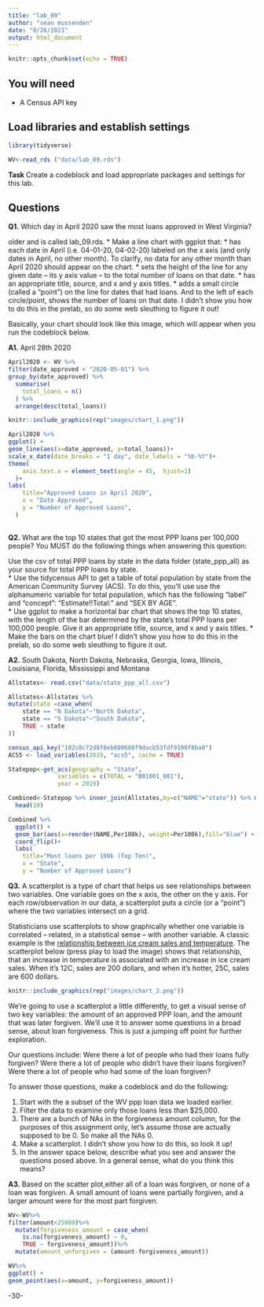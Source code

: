 ```yaml
---
title: "lab_09"
author: "sean mussenden"
date: "8/26/2021"
output: html_document
---
```


```r
knitr::opts_chunk$set(echo = TRUE)
```

## You will need

* A Census API key

## Load libraries and establish settings

```r
library(tidyverse)

WV<-read_rds ("data/lab_09.rds")

```

**Task** Create a codeblock and load appropriate packages and settings for this lab.

## Questions

**Q1.** Which day in April 2020 saw the most loans approved in West Virginia? 

older and is called lab_09.rds.
* Make a line chart with ggplot that:
  * has each date in April (i.e. 04-01-20, 04-02-20) labeled on the x axis (and only dates in April, no other month). To clarify, no data for any other month than April 2020 should appear on the chart. 
  * sets the height of the line for any given date -- its y axis value -- to the total number of loans on that date.
  * has an appropriate title, source, and x and y axis titles. 
  * adds a small circle (called a "point") on the line for dates that had loans. And to the left of each circle/point, shows the number of loans on that date.  I didn't show you how to do this in the prelab, so do some web sleuthing to figure it out! 

Basically, your chart should look like this image, which will appear when you run the codeblock below. 

**A1.** April 28th 2020


```r
April2020 <- WV %>% 
filter(date_approved < "2020-05-01") %>% 
group_by(date_approved) %>% 
  summarise(
    total_loans = n()
  ) %>% 
  arrange(desc(total_loans))

```


```r
knitr::include_graphics(rep("images/chart_1.png"))
```


```r
April2020 %>%
ggplot() +
geom_line(aes(x=date_approved, y=total_loans))+
scale_x_date(date_breaks = "1 day", date_labels = "%b-%Y")+
theme(
    axis.text.x = element_text(angle = 45,  hjust=1)
  )+
labs(
    title="Approved Loans in April 2020",
    x = "Date Approved",
    y = "Number of Approved Loans",
  )
  


```
**Q2.** What are the top 10 states that got the most PPP loans per 100,000 people? You MUST do the following things when answering this question:


 Use the csv of total PPP loans by state in the data folder (state_ppp_all) as your source for total PPP loans by state.  
* Use the tidycensus API to get a table of total population by state from the American Community Survey (ACS). To do this, you'll use use the alphanumeric variable for total population, which has the following "label" and "concept": "Estimate!!Total:" and "SEX BY AGE".  
* Use ggplot to make a horizontal bar chart that shows the top 10 states, with the length of the bar determined by the state's total PPP loans per 100,000 people. Give it an appropriate title, source, and x and y axis titles. 
* Make the bars on the chart blue! I didn't show you how to do this in the prelab, so do some web sleuthing to figure it out. 

**A2.** South Dakota, North Dakota, Nebraska, Georgia, Iowa, Illinois, Louisiana, Florida, Mississippi and Montana


```r
Allstates<- read.csv("data/state_ppp_all.csv")

Allstates<-Allstates %>% 
mutate(state =case_when(
    state == "N Dakota"~"North Dakota", 
    state == "S Dakota"~"South Dakota", 
    TRUE ~ state
))
```
```r
census_api_key("102c0c72d8f8eb880608f9dacb53fdf9100f8ba0")
ACS5 <- load_variables(2019, "acs5", cache = TRUE)
```
```r

Statepop<-get_acs(geography = "State",
              variables = c(TOTAL = "B01001_001"),
              year = 2019)

```
```r
Combined<-Statepop %>% inner_join(Allstates,by=c("NAME"="state")) %>% mutate(Per100k=total_ppp_loans/estimate*100000) %>% arrange(desc(Per100k)) %>%
  head(10)


```


```r
Combined %>%
  ggplot() +
  geom_bar(aes(x=reorder(NAME,Per100k), weight=Per100k),fill="blue") +
  coord_flip()+
  labs(
    title="Most loans per 100k (Top Ten)",
    x = "State",
    y = "Number of Approved Loans")
```


**Q3.**  A scatterplot is a type of chart that helps us see relationships between two variables. One variable goes on the x axis, the other on the y axis.  For each row/observation in our data, a scatterplot puts a circle (or a "point") where the two variables intersect on a grid. 

Statisticians use scatterplots to show graphically whether one variable is correlated -- related, in a statistical sense -- with another variable.  A classic example is the [relationship between ice cream sales and temperature](https://www.mathsisfun.com/data/scatter-xy-plots.html).  The scatterplot below (press play to load the image) shows that relationship, that an increase in temperature is associated with an increase in ice cream sales. When it's 12C, sales are 200 dollars, and when it's hotter, 25C, sales are 600 dollars.

```r
knitr::include_graphics(rep("images/chart_2.png"))
```

We're going to use a scatterplot a little differently, to get a visual sense of two key variables: the amount of an approved PPP loan, and the amount that was later forgiven. We'll use it to answer some questions in a broad sense, about loan forgiveness.  This is just a jumping off point for further exploration. 

Our questions include: Were there a lot of people who had their loans fully forgiven?  Were there a lot of people who didn't have their loans forgiven? Were there a lot of people who had some of the loan forgiven? 

To answer those questions, make a codeblock and do the following:

1. Start with the a subset of the WV ppp loan data we loaded earlier.
2. Filter the data to examine only those loans less than $25,000.
3. There are a bunch of NAs in the forgiveness amount column, for the purposes of this assignment only, let's assume those are actually supposed to be 0. So make all the NAs 0. 
4. Make a scatterplot. I didn't show you how to do this, so look it up! 
5. In the answer space below, describe what you see and answer the questions posed above.  In a general sense, what do you think this means?  

**A3.** Based on the scatter plot,either all of a loan was forgiven, or none of a loan was forgiven. A small amount of loans were partially forgiven, and a larger amount were for the most part forgiven.


```r
WV<-WV%>%
filter(amount<25000)%>%
  mutate(forgiveness_amount = case_when(
    is.na(forgiveness_amount) ~ 0,
    TRUE ~ forgiveness_amount))%>%
  mutate(amount_unforgiven = (amount-forgiveness_amount))
```

```r
WV%>%
ggplot() +
geom_point(aes(x=amount, y=forgiveness_amount))
```
-30-
